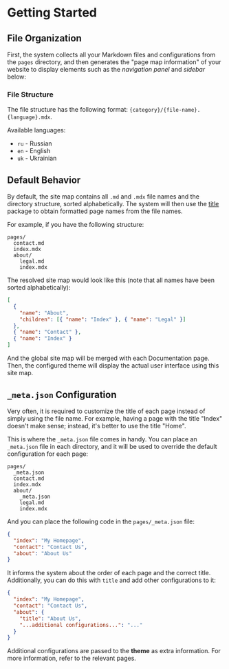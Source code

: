 # Getting Started

## File Organization

First, the system collects all your Markdown files and configurations from the `pages` directory, and then generates the "page map information" of your website to display elements such as the _navigation panel_ and _sidebar_ below:

### File Structure

The file structure has the following format: `{category}/{file-name}.{language}.mdx`.

Available languages:

- `ru` - Russian
- `en` - English
- `uk` - Ukrainian

## Default Behavior

By default, the site map contains all `.md` and `.mdx` file names and the directory structure, sorted alphabetically. The system will then use the [title](https://github.com/vercel/title) package to obtain formatted page names from the file names.

For example, if you have the following structure:

```text
pages/
  contact.md
  index.mdx
  about/
    legal.md
    index.mdx
```

The resolved site map would look like this (note that all names have been sorted alphabetically):

```json
[
  {
    "name": "About",
    "children": [{ "name": "Index" }, { "name": "Legal" }]
  },
  { "name": "Contact" },
  { "name": "Index" }
]
```

And the global site map will be merged with each Documentation page. Then, the configured theme will display the actual user interface using this site map.

## `_meta.json` Configuration

Very often, it is required to customize the title of each page instead of simply using the file name. For example, having a page with the title "Index" doesn't make sense; instead, it's better to use the title "Home".

This is where the `_meta.json` file comes in handy. You can place an `_meta.json` file in each directory, and it will be used to override the default configuration for each page:

```text
pages/
  _meta.json
  contact.md
  index.mdx
  about/
    _meta.json
    legal.md
    index.mdx
```

And you can place the following code in the `pages/_meta.json` file:

```json filename="pages/_meta.json"
{
  "index": "My Homepage",
  "contact": "Contact Us",
  "about": "About Us"
}
```

It informs the system about the order of each page and the correct title. Additionally, you can do this with `title` and add other configurations to it:

```json filename="pages/_meta.json"
{
  "index": "My Homepage",
  "contact": "Contact Us",
  "about": {
    "title": "About Us",
    "...additional configurations...": "..."
  }
}
```

Additional configurations are passed to the **theme** as extra information. For more information, refer to the relevant pages.
